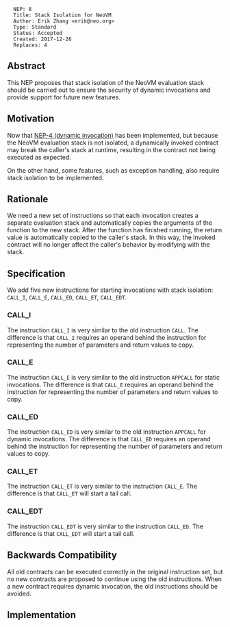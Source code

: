 <pre>
  NEP: 8
  Title: Stack Isolation for NeoVM
  Author: Erik Zhang <erik@neo.org>
  Type: Standard
  Status: Accepted
  Created: 2017-12-26
  Replaces: 4
</pre>

==Abstract==

This NEP proposes that stack isolation of the NeoVM evaluation stack should be carried out to ensure the security of dynamic invocations and provide support for future new features.

==Motivation==

Now that [[nep-4.mediawiki|NEP-4 (dynamic invocation)]] has been implemented, but because the NeoVM evaluation stack is not isolated, a dynamically invoked contract may break the caller's stack at runtime, resulting in the contract not being executed as expected.

On the other hand, some features, such as exception handling, also require stack isolation to be implemented.

==Rationale==

We need a new set of instructions so that each invocation creates a separate evaluation stack and automatically copies the arguments of the function to the new stack. After the function has finished running, the return value is automatically copied to the caller's stack. In this way, the invoked contract will no longer affect the caller's behavior by modifying with the stack.

==Specification==

We add five new instructions for starting invocations with stack isolation: <code>CALL_I</code>, <code>CALL_E</code>, <code>CALL_ED</code>, <code>CALL_ET</code>, <code>CALL_EDT</code>.

===CALL_I===

The instruction <code>CALL_I</code> is very similar to the old instruction <code>CALL</code>. The difference is that <code>CALL_I</code> requires an operand behind the instruction for representing the number of parameters and return values to copy.

===CALL_E===

The instruction <code>CALL_E</code> is very similar to the old instruction <code>APPCALL</code> for static invocations. The difference is that <code>CALL_E</code> requires an operand behind the instruction for representing the number of parameters and return values to copy.

===CALL_ED===

The instruction <code>CALL_ED</code> is very similar to the old instruction <code>APPCALL</code> for dynamic invocations. The difference is that <code>CALL_ED</code> requires an operand behind the instruction for representing the number of parameters and return values to copy.

===CALL_ET===

The instruction <code>CALL_ET</code> is very similar to the instruction <code>CALL_E</code>. The difference is that <code>CALL_ET</code> will start a tail call.

===CALL_EDT===

The instruction <code>CALL_EDT</code> is very similar to the instruction <code>CALL_ED</code>. The difference is that <code>CALL_EDT</code> will start a tail call.

==Backwards Compatibility==

All old contracts can be executed correctly in the original instruction set, but no new contracts are proposed to continue using the old instructions. When a new contract requires dynamic invocation, the old instructions should be avoided.

==Implementation==
